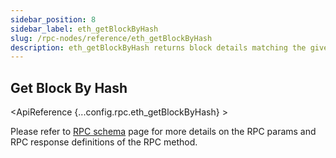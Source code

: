 ```yaml
---
sidebar_position: 8
sidebar_label: eth_getBlockByHash
slug: /rpc-nodes/reference/eth_getBlockByHash
description: eth_getBlockByHash returns block details matching the given block hash. Useful for retrieving information about a specific block on the blockchain.
---
```



<head>
    <title>eth_getBlockByHash RPC Method - Moralis Documentation</title>
</head>

## Get Block By Hash

<ApiReference {...config.rpc.eth_getBlockByHash} >
<Admonition type="info" title="Note">

Please refer to <a href="/rpc-nodes/reference/evm-rpc-schema">RPC schema</a> page for more details on the RPC params and RPC response definitions of the RPC method. 
</Admonition>
</ApiReference>
